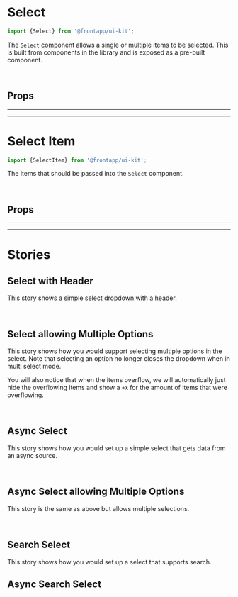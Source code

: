 
<Meta title="Components/Select" of={Select} />

# Select

<Canvas>
  <Story id="components-select--basic" />
</Canvas>

```typescript
import {Select} from '@frontapp/ui-kit';
```

The `Select` component allows a single or multiple items to be selected. This is built from components in the library
and is exposed as a pre-built component.

<br />

## Props

<ArgsTable of={Select} />

<hr /><hr />

# Select Item

```typescript
import {SelectItem} from '@frontapp/ui-kit';
```

The items that should be passed into the `Select` component.

<br />

## Props

<ArgsTable of={SelectItem} />

<hr /><hr />

# Stories

## Select with Header

<Canvas>
  <Story id="components-select--select-header" />
</Canvas>

This story shows a simple select dropdown with a header.

<br />

## Select allowing Multiple Options

<Canvas>
  <Story id="components-select--multi" />
</Canvas>

This story shows how you would support selecting multiple options in the select. Note that selecting an option
no longer closes the dropdown when in multi select mode.

You will also notice that when the items overflow, we will automatically just hide the overflowing items and show
a `+X` for the amount of items that were overflowing. 

<br />

## Async Select

<Canvas>
  <Story id="components-select--async" />
</Canvas>

This story shows how you would set up a simple select that gets data from an async source.

<br />

## Async Select allowing Multiple Options

<Canvas>
  <Story id="components-select--async-multi" />
</Canvas>

This story is the same as above but allows multiple selections.

<br />

## Search Select

<Canvas>
  <Story id="components-select--search" />
</Canvas>

This story shows how you would set up a select that supports search.

## Async Search Select

<Canvas>
  <Story id="components-select--async-search" />
</Canvas>
